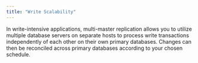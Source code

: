 ```yaml
---
title: "Write Scalability"
---
```


<div id="write_scalability" class="registered_link"></div>


In write-intensive applications, multi-master replication allows you to utilize multiple database servers on separate hosts to process write transactions independently of each other on their own primary databases. Changes can then be reconciled across primary databases according to your chosen schedule.
